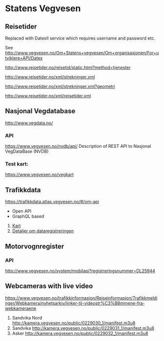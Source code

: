 # Statens Vegvesen
## Reisetider
Replaced with DatexII service which requires username and password etc.

See <http://www.vegvesen.no/Om+Statens+vegvesen/Om+organisasjonen/For+utviklere+API/Datex>

<http://www.reisetider.no/reisetid/static.html?method=tjenester>

<http://www.reisetider.no/xml/strekninger.xml>

<http://www.reisetider.no/xml/strekninger.xml?geometri>

<http://www.reisetider.no/xml/reisetider.xml>

## Nasjonal Vegdatabase
<http://www.vegdata.no/>

### API
<https://www.vegvesen.no/nvdb/api/> Description of REST API to Nasjonal VegDataBase (NVDB)

### Test kart:
<https://www.vegvesen.no/vegkart>


## Trafikkdata
<https://trafikkdata.atlas.vegvesen.no/#/om-api>

* Open API
* GraphQL based


1. [Kart](https://trafikkdata.atlas.vegvesen.no/#/kart?zoom=4&lat=65.0059&lon=18.2750)
1. [Detaljer om dataregistreringen](https://trafikkdata.atlas.vegvesen.no/#/om-trafikkdata)

## Motorvognregister
### API
<http://www.vegvesen.no/system/mobilapi?registreringsnummer=DL25944>

## Webcameras with live video
<https://www.vegvesen.no/trafikkinformasjon/Reiseinformasjon/Trafikkmeldinger/Webkamera/nyhetsarkiv/linker-til-videostr%C3%B8mmene-fra-webkameraene>

1. Sandvika Nord <http://kamera.vegvesen.no/public/0229030_1/manifest.m3u8>
2. Sandvika <http://kamera.vegvesen.no/public/0229031_1/manifest.m3u8>
3. Asker <http://kamera.vegvesen.no/public/0229032_1/manifest.m3u8>

